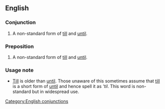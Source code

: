 ==English==
===Conjunction===

#A non-standard form of [[till]] and [[until]].

===Preposition===

#A non-standard form of [[till]] and [[until]].

===Usage note===
*[[Till]] is older than [[until]].  Those unaware of this sometimes assume that [[till]] is a short form of [[until]] and hence spell it as '' 'til''.  This word is non-standard but in widespread use.

[[Category:English conjunctions]]